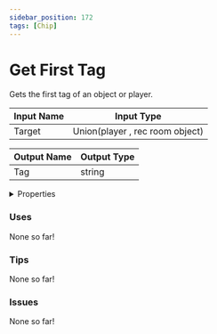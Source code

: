 ```yaml
---
sidebar_position: 172
tags: [Chip]
---
```


# Get First Tag

Gets the first tag of an object or player.



| Input Name | Input Type |
|-----------|-----------|
| Target | Union(player , rec room object) |

| Output Name | Output Type |
|-----------|-----------|
| Tag | string |


<details>
  <summary>Properties</summary>
  <div>
    <div>
    <table>
      <thead>
        <tr>
          <th>Is beta required?</th>
          <th>❌</th>
        </tr>
        <tr>
          <th>Is this chip a trolling risk?</th>
          <th>❌</th>
        </tr>
        <tr>
          <th>Chip UUPD</th>
          <th>cb909206-8627-4c66-ac8d-47b1a046ef8b</th>
        </tr>
      </thead>
    </table>
    </div>
  </div>
</details>

### Uses

None so far!

### Tips

None so far!

### Issues

None so far!